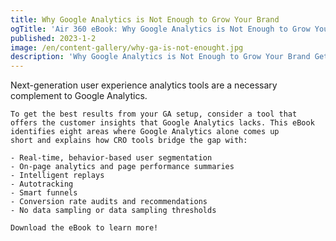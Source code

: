 ```yaml
---
title: Why Google Analytics is Not Enough to Grow Your Brand
ogTitle: 'Air 360 eBook: Why Google Analytics is Not Enough to Grow Your Brand'
published: 2023-1-2
image: /en/content-gallery/why-ga-is-not-enought.jpg
description: 'Why Google Analytics is Not Enough to Grow Your Brand Getting the Full Picture of Site Performance Next-generation user experience analytics tools are a necessary complement to Google Analytics. To get the best results from your GA setup, consider a tool that offers the customer insights that Google Analytics lacks.'
---
```


<GalleryHero variant='secondary' src='/en/content-gallery/why-ga-is-not-enought.jpg' FormTitle='Download the eBook to learn more!' slug={slug} lang={lang}>
  <Title>Why Google Analytics is not enough to grow your brand</Title>
  <Title as='h2'>Getting the full picture of site performance</Title>
  <Description>
    Next-generation user experience analytics tools are a necessary complement to Google Analytics.

    To get the best results from your GA setup, consider a tool that offers the customer insights that Google Analytics lacks. This eBook identifies eight areas where Google Analytics alone comes up
    short and explains how CRO tools bridge the gap with:

    - Real-time, behavior-based user segmentation
    - On-page analytics and page performance summaries
    - Intelligent replays
    - Autotracking
    - Smart funnels
    - Conversion rate audits and recommendations
    - No data sampling or data sampling thresholds

    Download the eBook to learn more!

  </Description>

</GalleryHero>
